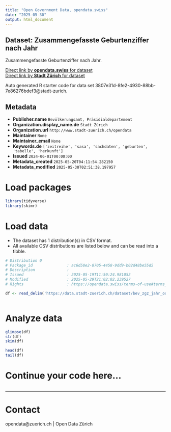 ```yaml
---
title: "Open Government Data, opendata.swiss"
date: "2025-05-30"
output: html_document
---
```


## Dataset: Zusammengefasste Geburtenziffer nach Jahr


Zusammengefasste Geburtenziffer nach Jahr.


[Direct link by **opendata.swiss** for dataset](https://opendata.swiss/de/dataset/zusammengefasste-geburtenziffer-nach-jahr)<br>
[Direct link by **Stadt Zürich** for dataset](https://data.stadt-zuerich.ch/dataset/bev_zgz_jahr_od411e)

Auto generated R starter code for data set 3807e31d-8fe2-4930-88bb-7e86276bdef3@stadt-zurich.

## Metadata

- **Publisher.name** `Bevölkerungsamt, Präsidialdepartement`
- **Organization.display_name.de** `Stadt Zürich`
- **Organization.url** `http://www.stadt-zuerich.ch/opendata`
- **Maintainer** `None`
- **Maintainer_email** `None`
- **Keywords.de** `['zeitreihe', 'sasa', 'sachdaten', 'geburten', 'tabelle', 'herkunft']`
- **Issued** `2024-06-01T00:00:00`
- **Metadata_created** `2025-05-20T04:11:54.282150`
- **Metadata_modified** `2025-05-30T02:51:38.197957`


# Load packages

```r

library(tidyverse)
library(skimr)

```

# Load data

-   The dataset has 1 distribution(s) in CSV format.
-   All available CSV distributions are listed below and can be read into a tibble.

```r

# Distribution 0
# Package_id               : ac6d58e2-8705-4458-9dd9-b02d48be55d5
# Description              : 
# Issued                   : 2025-05-19T11:50:24.981052
# Modified                 : 2025-05-29T21:02:02.239527
# Rights                   : https://opendata.swiss/terms-of-use#terms_open

df <- read_delim('https://data.stadt-zuerich.ch/dataset/bev_zgz_jahr_od411e/download/BEV411OD411E.csv')



```

# Analyze data

```r

glimpse(df)
str(df)
skim(df)

head(df)
tail(df)

```

# Continue your code here...

```r

```

------------------------------------------------------------------------

# Contact

opendata@zuerich.ch | Open Data Zürich
